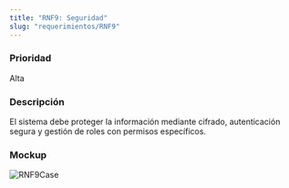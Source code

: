 ```yaml
---
title: "RNF9: Seguridad"
slug: "requerimientos/RNF9"
---
```



<h3>Prioridad</h3>
Alta

<h3>Descripción</h3>
El sistema debe proteger la información mediante cifrado, autenticación segura y
gestión de roles con permisos específicos.

<h3>Mockup</h3>
<Image src={RNF9Case} alt="RNF9Case" width={3148} height={2270} />
